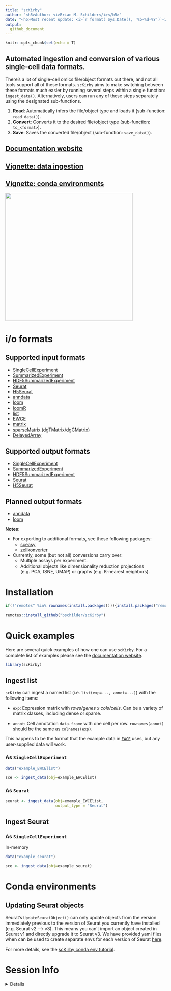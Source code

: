 ```yaml
---
title: "scKirby"
author: "<h5>Author: <i>Brian M. Schilder</i></h5>" 
date: "<h5>Most recent update: <i>`r format( Sys.Date(), '%b-%d-%Y')`</i></h5>"
output:
  github_document 
---
```


```r
knitr::opts_chunk$set(echo = T)
```

## Automated ingestion and conversion of various single-cell data formats. 

There's a lot of single-cell omics file/object formats out there, and not all tools support all of these formats. `scKirby` aims to make switching between these formats much easier by running several steps within a single function: `ingest_data()`. Alternatively, users can run any of these steps separately using the designated sub-functions. 

1. **Read**: Automatically infers the file/object type and loads it (sub-function: `read_data()`).  
2. **Convert**: Converts it to the desired file/object type (sub-function: `to_<format>`). 
3. **Save**: Saves the converted file/object (sub-function: `save_data()`).


## [Documentation website](https://bschilder.github.io/scKirby)  
## [Vignette: data ingestion](https://bschilder.github.io/scKirby/articles/ingest_data.html)  
## [Vignette: conda environments](https://bschilder.github.io/scKirby/articles/conda.html)  


<img src="./images/buff_kirby.jpeg" height="400">

# i/o formats 

## Supported input formats

- [SingleCellExperiment](https://bioconductor.org/packages/release/bioc/html/SingleCellExperiment.html) 
- [SummarizedExperiment](https://bioconductor.org/packages/release/bioc/html/SummarizedExperiment.html)  
- [HDF5SummarizedExperiment](https://bioconductor.org/packages/release/bioc/html/HDF5Array.html) 
- [Seurat](https://satijalab.org/seurat/index.html)  
- [H5Seurat](https://mojaveazure.github.io/seurat-disk/articles/convert-anndata.html) 
- [anndata](https://github.com/rcannood/anndata) 
- [loom](http://loompy.org/) 
- [loomR](https://satijalab.org/loomR/loomR_tutorial.html) 
- [list](https://github.com/NathanSkene/EWCE) 
- [EWCE](https://github.com/NathanSkene/EWCE) 
- [matrix](https://cran.r-project.org/web/packages/Matrix/index.html)
- [sparseMatrix (dgTMatrix/dgCMatrix)](https://slowkow.com/notes/sparse-matrix/) 
- [DelayedArray](https://petehaitch.github.io/BioC2020_DelayedArray_workshop/articles/Effectively_using_the_DelayedArray_framework_for_users.html) 

## Supported output formats 

- [SingleCellExperiment](https://bioconductor.org/packages/release/bioc/html/SingleCellExperiment.html)  
- [SummarizedExperiment](https://bioconductor.org/packages/release/bioc/html/SummarizedExperiment.html) 
- [HDF5SummarizedExperiment](https://bioconductor.org/packages/release/bioc/html/HDF5Array.html)  
- [Seurat](https://satijalab.org/seurat/index.html)   
- [H5Seurat](https://mojaveazure.github.io/seurat-disk/articles/convert-anndata.html)  

## Planned output formats 

- [anndata](https://github.com/rcannood/anndata) 
- [loom](http://loompy.org/) 

**Notes**: 

- For exporting to additional formats, see these following packages:  
  + [sceasy](https://github.com/cellgeni/sceasy)  
  + [zellkonverter](https://theislab.github.io/zellkonverter/articles/zellkonverter.html) 
  
- Currently, some (but not all) conversions carry over: 
  + Multiple assays per experiment. 
  + Additional objects like dimensionality reduction projections (e.g. PCA, tSNE, UMAP) or graphs (e.g. K-nearest neighbors). 


# Installation 

```r
if(!"remotes" %in% rownames(install.packages())){install.packages("remotes")}

remotes::install_github("bschilder/scKirby")
```


# Quick examples  


Here are several quick examples of how one can use `scKirby`. For a complete list of examples please see the [documentation website](https://bschilder.github.io/scKirby).

```r
library(scKirby)
```



## Ingest list 

`scKirby` can ingest a named list (i.e. `list(exp=..., annot=...)`) with the following items:  

- `exp`: Expression matrix with *rows/genes x cols/cells*. 
Can be a variety of matrix classes, including dense or sparse.  

- `annot`: Cell annotation `data.frame` with one cell per row. 
`rownames(annot)` should be the same as `colnames(exp)`. 

This happens to be the format that the example data in [`EWCE`](https://github.com/NathanSkene/EWCE) uses, but any user-supplied data will work. 

### As `SingleCellExperiment`  

```r
data("example_EWCElist")

sce <- ingest_data(obj=example_EWCElist)
```

### As `Seurat` 

```r
seurat <- ingest_data(obj=example_EWCElist, 
                      output_type = "Seurat")
```



## Ingest Seurat 

### As `SingleCellExperiment`  

In-memory

```r
data("example_seurat")

sce <- ingest_data(obj=example_seurat)
```



# Conda environments  

## Updating Seurat objects 

Seurat's `UpdateSeuratObject()` can only update objects from the version immediately previous to the version of Seurat you currently have installed (e.g. Seurat v2 --> v3). This means you can't import an object created in Seurat v1 and directly upgrade it to Seurat v3. We have provided yaml files when can be used to create separate envs for each version of Seurat [here](https://github.com/bschilder/scKirby/tree/main/inst/conda).  

For more details, see the [scKirby conda env tutorial](https://bschilder.github.io/scKirby/articles/conda.html). 
  
  
# Session Info

<details>

```r
utils::sessionInfo()
```

</details>



